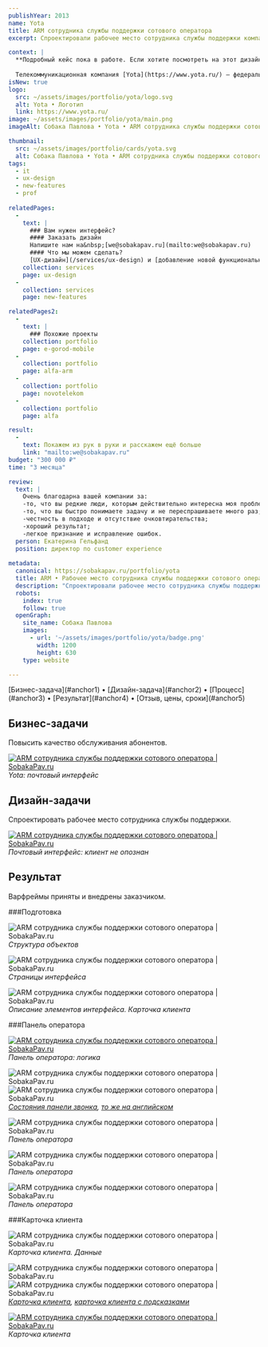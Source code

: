 ```yaml
---
publishYear: 2013
name: Yota
title: ARM сотрудника службы поддержки сотового оператора
excerpt: Спроектировали рабочее место сотрудника службы поддержки компании Yota

context: |
  **Подробный кейс пока в работе. Если хотите посмотреть на этот дизайн в деталях, пишите нам на [we@sobakapav.ru](mailto:we@sobakapav.ru)**
  
  Телекоммуникационная компания [Yota](https://www.yota.ru/) — федеральный оператор беспроводной связи, один из крупнейших в России.
isNew: true
logo:
  src: ~/assets/images/portfolio/yota/logo.svg
  alt: Yota • Логотип
  link: https://www.yota.ru/
image: ~/assets/images/portfolio/yota/main.png
imageAlt: Собака Павлова • Yota • ARM сотрудника службы поддержки сотового оператора

thumbnail:
  src: ~/assets/images/portfolio/cards/yota.svg
  alt: Собака Павлова • Yota • ARM сотрудника службы поддержки сотового оператора
tags:
  - it
  - ux-design
  - new-features
  - prof
  
relatedPages:
  -
    text: |
      ### Вам нужен интерфейс?
      #### Заказать дизайн
      Напишите нам на&nbsp;[we@sobakapav.ru](mailto:we@sobakapav.ru) 
      #### Что мы можем сделать?
      [UX-дизайн](/services/ux-design) и [добавление новой функциональности](/services/new-features), как в этом кейсе, и [многое другое](/services). 
    collection: services
    page: ux-design
  -
    collection: services
    page: new-features

relatedPages2:
  -
    text: |
      ### Похожие проекты
    collection: portfolio
    page: e-gorod-mobile
  - 
    collection: portfolio
    page: alfa-arm
  - 
    collection: portfolio
    page: novotelekom
  - 
    collection: portfolio
    page: alfa

result:
  -
    text: Покажем из рук в руки и расскажем ещё больше
    link: "mailto:we@sobakapav.ru"
budget: "300 000 ₽"
time: "3 месяца"

review: 
  text: | 
    Очень благодарна вашей компании за:
    -то, что вы редкие люди, которым действительно интересна моя проблема и моя задача, а не свои желания продать, свои амбиции и т.п. (во всяком случае я так чувствую, и это важно);
    -то, что вы быстро понимаете задачу и не переспрашиваете много раз;
    -честность в подходе и отсутствие очковтирательства;
    -хороший результат;
    -легкое признание и исправление ошибок.
  person: Екатерина Гельфанд
  position: директор по customer experience
  
metadata:
  canonical: https://sobakapav.ru/portfolio/yota
  title: ARM • Рабочее место сотрудника службы поддержки сотового оператора
  description: "Спроектировали рабочее место сотрудника службы поддержки компании Yota"
  robots:
    index: true
    follow: true
  openGraph:
    site_name: Собака Павлова
    images:
      - url: '~/assets/images/portfolio/yota/badge.png'
        width: 1200
        height: 630
    type: website

---
```



<TOC>
[Бизнес-задача](#anchor1) • [Дизайн-задача](#anchor2) • [Процесс](#anchor3) • [Результат](#anchor4) • [Отзыв, цены, сроки](#anchor5)
</TOC>

## <a name="anchor1" />Бизнес-задачи

Повысить качество обслуживания абонентов.

<a href="/images/portfolio/yota/1.png" target="_blank">![ARM сотрудника службы поддержки сотового оператора | SobakaPav.ru](~/assets/images/portfolio/yota/1.png)</a>
_Yota: почтовый интерфейс_

## <a name="anchor2" />Дизайн-задачи

Спроектировать рабочее место сотрудника службы поддержки.

<a href="/images/portfolio/yota/2.png" target="_blank">![ARM сотрудника службы поддержки сотового оператора | SobakaPav.ru](~/assets/images/portfolio/yota/2.png)</a>
_Почтовый интерфейс: клиент не опознан_

## <a name="anchor3" />Результат

Варфреймы приняты и внедрены заказчиком. 

###Подготовка

![ARM сотрудника службы поддержки сотового оператора | SobakaPav.ru](~/assets/images/portfolio/yota/5.png)
_Структура объектов_

![ARM сотрудника службы поддержки сотового оператора | SobakaPav.ru](~/assets/images/portfolio/yota/6.png)
_Страницы интерфейса_

![ARM сотрудника службы поддержки сотового оператора | SobakaPav.ru](~/assets/images/portfolio/yota/8.png)
_Описание элементов интерфейса. Карточка клиента_

###Панель оператора

<a href="/images/portfolio/yota/9.png" target="_blank">![ARM сотрудника службы поддержки сотового оператора | SobakaPav.ru](~/assets/images/portfolio/yota/9.png)</a>
_Панель оператора: логика_

<div class="daisy-diff aspect-[1280/1350] diff-black">
  <div class="daisy-diff-item-1">
    <img alt="ARM сотрудника службы поддержки сотового оператора | SobakaPav.ru" 
    src="/images/portfolio/yota/10.png" style="margin-top: 0;" />
  </div>
  <div class="daisy-diff-item-2">
    <img alt="ARM сотрудника службы поддержки сотового оператора | SobakaPav.ru"
      src="/images/portfolio/yota/11.png" style="margin-top: 0;" />
  </div>
  <div class="daisy-diff-resizer"></div>
</div>
<em><a href="/images/portfolio/yota/10.png" target="_blank">Состояния панели звонка</a>, <a href="/images/portfolio/yota/11.png" target="_blank">то же на английском</a></em>

![ARM сотрудника службы поддержки сотового оператора | SobakaPav.ru](~/assets/images/portfolio/yota/12.png)
_Панель оператора_

![ARM сотрудника службы поддержки сотового оператора | SobakaPav.ru](~/assets/images/portfolio/yota/13.png)
_Панель оператора_

![ARM сотрудника службы поддержки сотового оператора | SobakaPav.ru](~/assets/images/portfolio/yota/14.png)
_Панель оператора_

###Карточка клиента

![ARM сотрудника службы поддержки сотового оператора | SobakaPav.ru](~/assets/images/portfolio/yota/7.png)
_Карточка клиента. Данные_

<div class="daisy-diff aspect-[1280/1350] diff-black">
  <div class="daisy-diff-item-1">
    <img alt="ARM сотрудника службы поддержки сотового оператора | SobakaPav.ru" 
    src="/images/portfolio/yota/3.png" style="margin-top: 0;" />
  </div>
  <div class="daisy-diff-item-2">
    <img alt="ARM сотрудника службы поддержки сотового оператора | SobakaPav.ru"
      src="/images/portfolio/yota/4.png" style="margin-top: 0;" />
  </div>
  <div class="daisy-diff-resizer"></div>
</div>
<em><a href="/images/portfolio/yota/3.jpg" target="_blank">Карточка клиента</a>, <a href="/images/portfolio/yota/4.jpg" target="_blank">карточка клиента с подсказками</a></em>

<a href="/images/portfolio/yota/15.png" target="_blank">![ARM сотрудника службы поддержки сотового оператора | SobakaPav.ru](~/assets/images/portfolio/yota/15.png)</a>
_Карточка клиента_

## <a name="anchor5" />
